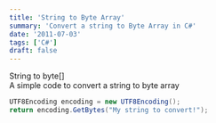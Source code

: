 ```yaml
---
title: 'String to Byte Array'
summary: 'Convert a string to Byte Array in C#'
date: '2011-07-03'
tags: ['C#']
draft: false
---
```


String to byte[]  
A simple code to convert a string to byte array

```csharp
UTF8Encoding encoding = new UTF8Encoding();
return encoding.GetBytes("My string to convert!");
```
